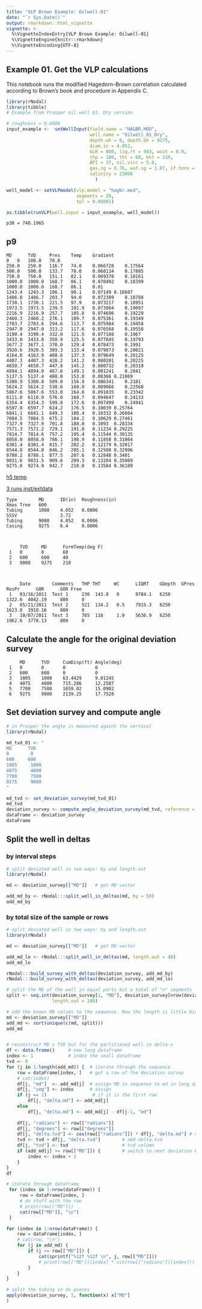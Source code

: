---
title: "VLP Brown Example: Oilwell-01"
date: "`r Sys.Date()`"
output: rmarkdown::html_vignette
vignette: >
  %\VignetteIndexEntry{VLP Brown Example: Oilwell-01}
  %\VignetteEngine{knitr::rmarkdown}
  %\VignetteEncoding{UTF-8}
---

## Example 01. Get the VLP calculations
This notebook runs the modified Hagedorn-Brown correlation calculated according
to Brown's book and procedure in Appendix C. 

```{r rows.print=30}
library(rNodal)
library(tibble)
# Example from Prosper oil well 01. Dry version

# roughness = 0.0006
input_example <-  setWellInput(field.name = "HAGBR.MOD", 
                               well.name = "Oilwell_01_Dry", 
                               depth.wh = 0, depth.bh = 9275, 
                               diam.in = 4.052, 
                               GLR = 800, liq.rt = 983, wcut = 0.0, 
                               thp = 100, tht = 60, bht = 210, 
                               API = 37, oil.visc = 5.0, 
                               gas.sg = 0.76, wat.sg = 1.07, if.tens = 30, 
                               salinity = 23000
                                 )

well_model <- setVLPmodel(vlp.model = "hagbr.mod", 
                          segments = 29, 
                          tol = 0.00001)

as.tibble(runVLP(well.input = input_example, well_model))
```

    p30 = 740.1965


## p9
    MD      TVD     Pres    Temp    Gradient
    0	0	100.0	70.0		
    250.0	250.0	116.7	74.0	0.066728	0.17564
    500.0	500.0	133.7	78.0	0.068134	0.17885
    750.0	750.0	151.1	82.1	0.069378	0.18161
    1000.0	1000.0	168.7	86.1	0.070492	0.18399
    1000.0	1000.0	168.7	86.1	0.01	
    1243.4	1243.3	186.1	90.1	0.07149	0.18607
    1486.8	1486.7	203.7	94.0	0.072389	0.18788
    1730.1	1730.1	221.5	97.9	0.073217	0.18951
    1973.5	1973.5	239.5	101.9	0.073984	0.19097
    2216.9	2216.9	257.7	105.8	0.074696	0.19229
    2460.3	2460.2	276.1	109.7	0.075361	0.19349
    2703.7	2703.6	294.6	113.7	0.075984	0.19458
    2947.0	2947.0	313.2	117.6	0.076568	0.19558
    3190.4	3190.4	332.0	121.5	0.077188	0.1967
    3433.8	3433.8	350.9	125.5	0.077845	0.19793
    3677.2	3677.1	370.0	129.4	0.078473	0.1991
    3920.6	3920.5	389.3	133.4	0.079073	0.20021
    4164.0	4163.9	408.6	137.3	0.079649	0.20125
    4407.3	4407.3	428.2	141.2	0.080201	0.20225
    4650.7	4650.7	447.8	145.2	0.080732	0.20319
    4894.1	4894.0	467.6	149.1	0.081241	0.2041
    5137.5	5137.4	488.0	153.0	0.08366	0.21069
    5380.9	5380.8	509.0	156.9	0.086341	0.2181
    5624.2	5624.2	530.6	160.9	0.089066	0.22568
    5867.6	5867.6	553.0	164.8	0.091835	0.23342
    6111.0	6110.9	576.0	168.7	0.094647	0.24133
    6354.4	6354.3	599.8	172.6	0.097499	0.24941
    6597.8	6597.7	624.2	176.5	0.10039	0.25764
    6841.1	6841.1	649.3	180.4	0.10332	0.26604
    7084.5	7084.5	675.2	184.2	0.10629	0.27461
    7327.9	7327.9	701.8	188.0	0.1093	0.28334
    7571.3	7571.2	729.1	191.8	0.11234	0.29225
    7814.7	7814.6	757.2	195.4	0.11544	0.30135
    8058.0	8058.0	786.1	198.9	0.11858	0.31064
    8301.4	8301.4	815.7	202.2	0.12179	0.32017
    8544.8	8544.8	846.2	205.1	0.12508	0.32996
    8788.2	8788.1	877.5	207.6	0.12848	0.3401
    9031.6	9031.5	909.6	209.3	0.13204	0.35069
    9275.0	9274.9	942.7	210.0	0.13584	0.36189


[h5 temp](C:\Users\msfz751\AppData\Local\Temp\RtmpEbxvPR\file40c0446c2f7.h5)

[3 runs inst/extdata](I:\src\rNodal\inst\extdata\brown_20170709.h5)

     

    Type        MD      ID(in)  Roughness(in) 
	Xmas Tree	600							
	Tubing	    1000	4.052	0.0006					    
	SSSV		        3.72						        
	Tubing	    9000	4.052	0.0006					    
	Casing	    9275	6.4	    0.0006
	

	
   	     TVD     MD      FormTemp(deg F)
     1	 0	     0	     60	
     2	 600	 600	 40	
     3	 9000	 9275	 210	
	
	
	
         Date        Comments   THP THT     WC      LIQRT    GDepth  GPres   ResPr      GOR	     GOR Free
     1	 03/16/2011	 Test 1	    230	 143.8	 0      9784.1	 6250	 1322.6	 4042.19	 800	 0	
     2	 05/21/2011	 Test 2	    521	 134.2	 0.5    7915.3	 6250	 1623.8	 3910.16	 800	 0	
     3	 10/07/2011	 Test 3	    765	 118	 1.9	5636.9	 6250	 1962.6	 3778.13	 800	 0	


## Calculate the angle for the original deviation survey

   	     MD      TVD     CumDisp(ft) Angle(deg)
     1	 0	     0	     0	         0	
     2	 600	 600	 0	         0	
     3	 1005	 1000	 63.4429	 9.01245	
     4	 4075	 4000	 715.286	 12.2587	
     5	 7700	 7500	 1659.02	 15.0902	
     6	 9275	 9000	 2139.25	 17.7528


## Set deviation survey and compute angle

```{r}
# in Prosper the angle is measured againt the vertical
library(rNodal)

md_tvd_01 <- "
MD      TVD 
0	     0	 
600	    600
1005	 1000
4075	 4000
7700	 7500
9275	 9000
"

md_tvd <- set_deviation_survey(md_tvd_01)
md_tvd
deviation_survey <- compute_angle_deviation_survey(md_tvd, reference = "vertical")
dataFrame <- deviation_survey
dataFrame
```


## Split the well in deltas

### by interval steps

```{r}
# split deviated well in two ways: by and length.out
library(rNodal)

md <- deviation_survey[["MD"]]   # get MD vector

add_md_by <- rNodal:::split_well_in_deltas(md, by = 50)
add_md_by
```

### by total size of the sample or rows

```{r}
# split deviated well in two ways: by and length.out
library(rNodal)

md <- deviation_survey[["MD"]]   # get MD vector

add_md_lo <- rNodal:::split_well_in_deltas(md, length.out = 40)
add_md_lo

```

```{r}

rNodal:::build_survey_with_deltas(deviation_survey, add_md_by)
rNodal:::build_survey_with_deltas(deviation_survey, add_md_lo)
```


```{r}
# split the MD of the well in equal parts but a total of "n" segments
split <- seq.int(deviation_survey[1, "MD"], deviation_survey[nrow(deviation_survey), "MD"], 
                 length.out = 100)

# add the known MD values to the sequence. Now the length is little bit longer
md <- deviation_survey[["MD"]]
add_md <- sort(unique(c(md, split)))
add_md


# reconstruct MD v TVD but for the partitioned well in delta-x
df <- data.frame()     # new long dataframe
index <- 1             # index the small dataframe
tvd <- 0 
for (j in 1:length(add_md)) {  # iterate through the sequence
    row = dataFrame[index, ]   # get a row of the deviation survey
    # cat(index)
    df[j, "md"]  <- add_md[j]  # assign MD in sequence to md in long dataframe
    df[j, "seg"] <- index      # assign 
    if (j == 1)                 # if it is the first row
        df[j, "delta.md"] <- add_md[j]
    else
        df[j, "delta.md"] <- add_md[j] - df[j-1, "md"]
    
    df[j, "radians"] <- row[["radians"]]
    df[j, "degrees"] <- row[["degrees"]]
    df[j, "delta.tvd"] <- cos(row[["radians"]]) * df[j, "delta.md"] # calculate delta TVD
    tvd <- tvd + df[j, "delta.tvd"]        # add delta.tvd
    df[j, "tvd"] <- tvd                    # tvd column
    if (add_md[j] >= row[["MD"]]) {        # switch to next deviation branch
        index <- index + 1
    }
}
df
```



```{r}
# iterate through dataframe
 for (index in 1:nrow(dataFrame)) { 
     row = dataFrame[index, ] 
     # do stuff with the row 
     # print(row[["MD"]])
     cat(row[["MD"]], "\n")
 } 
```

```{r}
for (index in 1:nrow(dataFrame)) { 
    row = dataFrame[index, ] 
    # cat(row, "\n")
    for (j in add_md) {
        if (j <= row[["MD"]]) {
            cat(sprintf("%12f %12f \n", j, row[["MD"]]))
            # print(row[["MD"]][index] * sin(row[["radians"]][index]))
        }
    }
}
```



```{r}
# split the tubing in dx pieces
apply(deviation_survey, 1, function(x) x["MD"] 
)
```







